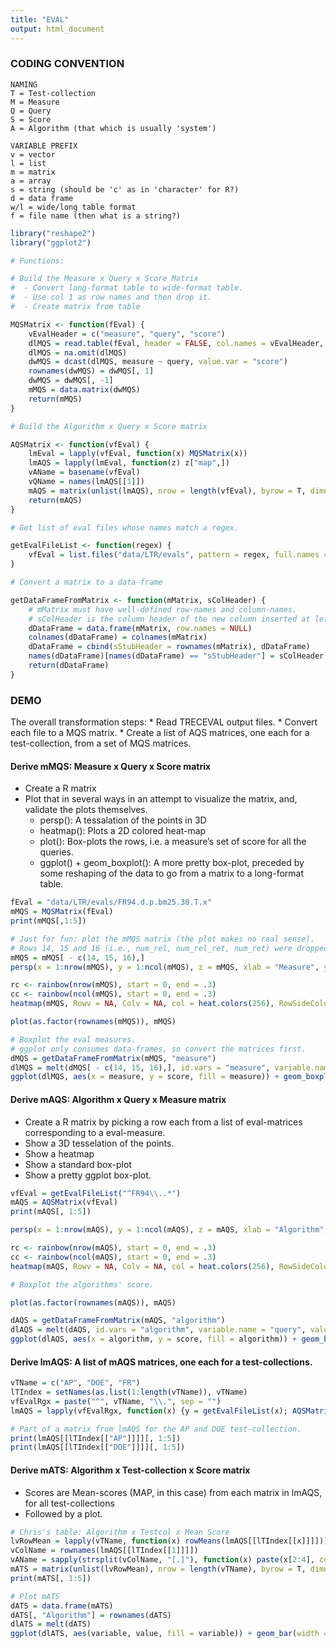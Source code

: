 ```yaml
---
title: "EVAL"
output: html_document
---
```


### CODING CONVENTION
 
	NAMING
	T = Test-collection  
	M = Measure  
	Q = Query  
	S = Score
	A = Algorithm (that which is usually 'system')
 
	VARIABLE PREFIX
	v = vector
	l = list
	m = matrix
	a = array
	s = string (should be 'c' as in 'character' for R?)
	d = data frame
	w/l = wide/long table format
	f = file name (then what is a string?)

```r
library("reshape2")
library("ggplot2")

# Functions:

# Build the Measure x Query x Score Matrix
#  - Convert long-format table to wide-format table.
#  - Use col 1 as row names and then drop it.
#  - Create matrix from table

MQSMatrix <- function(fEval) {
    vEvalHeader = c("measure", "query", "score")
    dlMQS = read.table(fEval, header = FALSE, col.names = vEvalHeader, na.strings = c("runid", "all"))
    dlMQS = na.omit(dlMQS)
    dwMQS = dcast(dlMQS, measure ~ query, value.var = "score")
    rownames(dwMQS) = dwMQS[, 1]
    dwMQS = dwMQS[, -1]
    mMQS = data.matrix(dwMQS)
    return(mMQS)
}

# Build the Algorithm x Query x Score matrix

AQSMatrix <- function(vfEval) {
    lmEval = lapply(vfEval, function(x) MQSMatrix(x))
    lmAQS = lapply(lmEval, function(z) z["map",])
    vAName = basename(vfEval)
    vQName = names(lmAQS[[1]])
    mAQS = matrix(unlist(lmAQS), nrow = length(vfEval), byrow = T, dimnames = list(vAName, vQName))
    return(mAQS)
}

# Get list of eval files whose names match a regex.

getEvalFileList <- function(regex) {
    vfEval = list.files("data/LTR/evals", pattern = regex, full.names = TRUE)
}

# Convert a matrix to a data-frame

getDataFrameFromMatrix <- function(mMatrix, sColHeader) {
    # mMatrix must have well-defined row-names and column-names.
    # sColHeader is the column header of the new column inserted at left of the data-frame.
    dDataFrame = data.frame(mMatrix, row.names = NULL)
    colnames(dDataFrame) = colnames(mMatrix)
    dDataFrame = cbind(sStubHeader = rownames(mMatrix), dDataFrame)
    names(dDataFrame)[names(dDataFrame) == "sStubHeader"] = sColHeader
    return(dDataFrame)
}
```


### DEMO

The overall transformation steps:
* Read TRECEVAL output files.
* Convert each file to a MQS matrix.
* Create a list of AQS matrices, one each for a test-collection, from a set of MQS matrices.


#### Derive mMQS: Measure x Query x Score matrix

* Create a R matrix
* Plot that in several ways in an attempt to visualize the matrix, and, validate the plots themselves.
  - persp(): A tessalation of the points in 3D
  - heatmap(): Plots a 2D colored heat-map
  - plot(): Box-plots the rows, i.e. a measure's set of score for all the queries.
  - ggplot() + geom_boxplot(): A more pretty box-plot, preceded by some reshaping of the data to go from a matrix to a long-format table.
   
```r
fEval = "data/LTR/evals/FR94.d.p.bm25.30.T.x"
mMQS = MQSMatrix(fEval)
print(mMQS[,1:5])

# Just for fun: plot the mMQS matrix (the plot makes no real sense).
# Rows 14, 15 and 16 (i.e., num_rel, num_rel_ret, num_ret) were dropped to keep scores within a range that creates a decent picture.
mMQS = mMQS[ - c(14, 15, 16),]
persp(x = 1:nrow(mMQS), y = 1:ncol(mMQS), z = mMQS, xlab = "Measure", ylab = "Query", zlab = "Score", theta = 30, phi = 30, col = "lightblue", shade = 0.25, ticktype = "detailed")

rc <- rainbow(nrow(mMQS), start = 0, end = .3)
cc <- rainbow(ncol(mMQS), start = 0, end = .3)
heatmap(mMQS, Rowv = NA, Colv = NA, col = heat.colors(256), RowSideColor = rc, ColSideColors = cc)

plot(as.factor(rownames(mMQS)), mMQS)

# Boxplot the eval measures.
# ggplot only consumes data-frames, so convert the matrices first.
dMQS = getDataFrameFromMatrix(mMQS, "measure")
dlMQS = melt(dMQS[ - c(14, 15, 16),], id.vars = "measure", variable.name = "query", value.name = "score")
ggplot(dlMQS, aes(x = measure, y = score, fill = measure)) + geom_boxplot() + theme(strip.text.x = element_text(size = 8, angle = 90), axis.text.x = element_text(angle = 90, vjust = 0.5, size = 6))
```

#### Derive mAQS: Algorithm x Query x Measure matrix

* Create a R matrix by picking a row each from a list of eval-matrices corresponding to a eval-measure.
* Show a 3D tesselation of the points.
* Show a heatmap
* Show a standard box-plot
* Show a pretty ggplot box-plot.

```r
vfEval = getEvalFileList("^FR94\\..*")
mAQS = AQSMatrix(vfEval)
print(mAQS[, 1:5])

persp(x = 1:nrow(mAQS), y = 1:ncol(mAQS), z = mAQS, xlab = "Algorithm", ylab = "Query", zlab = "Score", theta = 30, phi = 30, col = "lightblue", shade = 0.25, ticktype = "detailed")

rc <- rainbow(nrow(mAQS), start = 0, end = .3)
cc <- rainbow(ncol(mAQS), start = 0, end = .3)
heatmap(mAQS, Rowv = NA, Colv = NA, col = heat.colors(256), RowSideColor = rc, ColSideColors = cc)

# Boxplot the algorithms' score.

plot(as.factor(rownames(mAQS)), mAQS)

dAQS = getDataFrameFromMatrix(mAQS, "algorithm")
dlAQS = melt(dAQS, id.vars = "algorithm", variable.name = "query", value.name = "score")
ggplot(dlAQS, aes(x = algorithm, y = score, fill = algorithm)) + geom_boxplot() + theme(strip.text.x = element_text(size = 8, angle = 90), axis.text.x = element_text(angle = 90, vjust = 0.5, size = 6))
```

#### Derive lmAQS: A list of mAQS matrices, one each for a test-collections.

```r
vTName = c("AP", "DOE", "FR")
lTIndex = setNames(as.list(1:length(vTName)), vTName)
vfEvalRgx = paste("^", vTName, "\\.", sep = "")
lmAQS = lapply(vfEvalRgx, function(x) {y = getEvalFileList(x); AQSMatrix(y)})

# Part of a matrix from lmAQS for the AP and DOE test-collection.
print(lmAQS[[lTIndex[["AP"]]]][, 1:5])
print(lmAQS[[lTIndex[["DOE"]]]][, 1:5])
```

#### Derive mATS: Algorithm x Test-collection x Score matrix

* Scores are Mean-scores (MAP, in this case) from each matrix in lmAQS, for all test-collections
* Followed by a plot.

```r

# Chris's table: Algorithm x Testcol x Mean Score
lvRowMean = lapply(vTName, function(x) rowMeans(lmAQS[[lTIndex[[x]]]]))
vColName = rownames(lmAQS[[lTIndex[[1]]]])
vAName = sapply(strsplit(vColName, "[.]"), function(x) paste(x[2:4], collapse = "."))
mATS = matrix(unlist(lvRowMean), nrow = length(vTName), byrow = T, dimnames = list(vTName, vAName))
print(mATS[, 1:5])

# Plot mATS
dATS = data.frame(mATS)
dATS[, "Algorithm"] = rownames(dATS)
dlATS = melt(dATS)
ggplot(dlATS, aes(variable, value, fill = variable)) + geom_bar(width = 0.4, stat = "identity") + facet_grid(Algorithm ~ .) + theme(strip.text.x = element_text(size = 8, angle = 90), axis.text.x = element_text(angle = 90, vjust = 0.5, size = 6))
```
